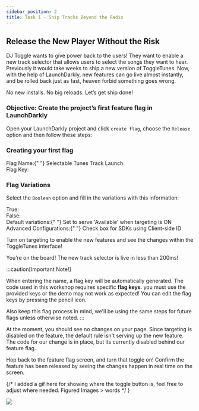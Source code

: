 ```yaml
---
sidebar_position: 2
title: Task 1 - Ship Tracks Beyond the Radio
---
```



##  Release the New Player Without the Risk


DJ Toggle wants to give power back to the users! They want to enable a new track selector that allows users to select the songs they want to hear. Previously it would take weeks to ship a new version of ToggleTunes. 
Now, with the help of LaunchDarkly, new features can go live almost instantly, and be rolled back just as fast, heaven forbid something goes wrong.  

No new installs. No big reloads. Let’s get ship done! 

### Objective: Create the project’s first feature flag in LaunchDarkly


Open your LaunchDarkly project and click `create flag`, choose the `Release` option and then follow these steps:

### Creating your first flag


<div className="text-lg font-bold text-blue-500">
  Flag Name:{" "}
  <span className="text-black dark:text-white font-normal">
    Selectable Tunes Track Launch
  </span>
</div>
<div className="flex items-center space-x-3">
  <span className="text-lg text-blue-500 font-bold">Flag Key:</span>
  <CopyField value="tracklist" client:load />
</div>

### Flag Variations

Select the `Boolean` option and fill in the variations with this information:

<div className="flex items-center space-x-3">
<span className="text-lg text-blue-500 font-bold">True:</span>
<CopyField value='Available' client:load />
</div>

<div className="flex items-center space-x-3">
<span className="text-lg font-bold text-blue-500">False:</span>
<CopyField value='Unavailable' client:load />
</div>

<div className="text-lg font-bold text-blue-500">
Default variations:{" "}
<span className="text-black dark:text-white font-normal">Set to serve 'Available' when targeting is ON</span>

</div>

<div className="text-lg font-bold text-blue-500">
Advanced Configurations:{" "}
<span className="text-black dark:text-white font-normal">Check box for SDKs using Client-side ID</span>

</div>

Turn on targeting to enable the new features and see the changes within the ToggleTunes interface! 

You’re on the board! The new track selector is live in less than 200ms! 


:::caution[Important Note!]

When entering the name, a flag key will be automatically generated. The code used in this workshop requires specific **flag keys**. you must use the provided keys or the demo may not work as expected! You can edit the flag keys by pressing the pencil icon.

Also keep this flag process in mind, we'll be using the same steps for future flags unless otherwise noted.
:::

At the moment, you should see no changes on your page. Since targeting is disabled on the feature, the default rule isn't serving up the new feature. The code for our change is in place, but its currently disabled behind our feature flag. 

Hop back to the feature flag screen, and turn that toggle on! Confirm the feature has been released by seeing the changes happen in real time on the screen.

{/* I added a gif here for showing where the toggle button is, feel free to adjust where needed.  Figured Images > words */ }

<div className="grid mx-auto">
  <div key="1" className="flex justify-center items-center featurecards">
    <img
      src="/src/assets/img/toggleon.gif"
      className="max-w-full max-h-full "
      role="img"
    />
  </div>
</div>